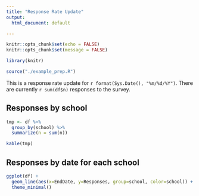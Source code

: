 ---
title: "Response Rate Update"
output:
  html_document: default

---

```{r setup, include=FALSE}
knitr::opts_chunk$set(echo = FALSE)
knitr::opts_chunk$set(message = FALSE)

library(knitr)

source("./example_prep.R")

```


This is a response rate update for `r format(Sys.Date(), "%m/%d/%Y")`.  There are currently `r sum(df$n)` responses to the survey.  

## Responses by school  

```{r}

tmp <- df %>% 
  group_by(school) %>% 
  summarize(n = sum(n))

kable(tmp)

```

## Responses by date for each school  

```{r}

ggplot(df) +
  geom_line(aes(x=EndDate, y=Responses, group=school, color=school)) +
  theme_minimal()
```


